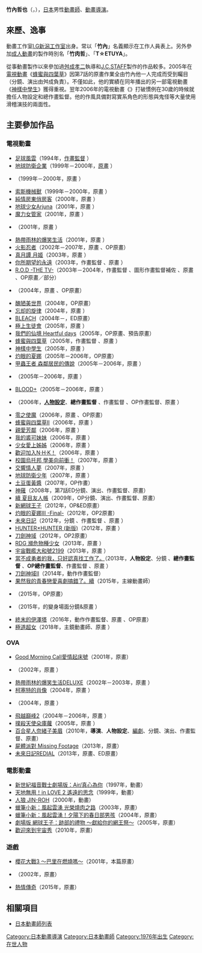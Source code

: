 {{multiple issues|
{{Notability Unreferenced|time=2016-08-19T14:29:59+00:00}}
{{Primarysources|time=2016-08-19T14:29:59+00:00}}
}}
{{noteTA|G1=Anime}}
{{japanese|japanese=竹内 哲也|kana=たけうち てつや|romaji=Takeuchi Tetsuya}}
'''竹內哲也'''（{{lang-ja|竹内 哲也}}，{{bd|1976年|||}}），[[日本|日本]]男性[[動畫師|動畫師]]、[[動畫|動畫]][[導演|導演]]。

== 來歷、逸事 ==
動畫工作室[[Production_I.G|I.G新潟工作室]]出身。常以「'''竹內{{lang|ja|てつや}}'''」名義顯示在工作人員表上。另外參加[[成人動畫|成人動畫]]的製作時別名「'''竹肉哲{{lang|ja|セ}}'''」、「'''T☆ETUYA'''」。

從事動畫製作以來參加過[[舛成孝二|舛成孝二]]執導和[[J.C.STAFF|J.C.STAFF]]製作的作品較多。2005年在[[電視動畫|電視動畫]]《[[蜂蜜與四葉草|蜂蜜與四葉草]]》因第7話的原畫作業全由竹內他一人完成而受到矚目（分鏡、演出由舛成負責）。不僅如此，他的實績在同年播出的另一部電視動畫《[[神是中學生|神樣中學生]]》獲得重視。翌年2006年的電視動畫《{{link-ja|甦醒的天空 -RESCUE WINGS-|よみがえる空 -RESCUE WINGS-}}》打破慣例在30歲的時候就擔任人物設定和總作畫監督。他的作風具備對寫實系角色的形態與鬼怪等大量使用滑稽演技的兩面性。

== 主要參加作品 ==
=== 電視動畫 ===
* [[足球風雲|足球風雲]]（1994年，[[作畫監督|作畫監督]]<!--第46話-->）
* [[地球防衛企業|地球防衛企業]]（1999年－2000年，[[原畫|原畫]]<!--第17話-->）
* {{link-ja|メダロット|メダロット (アニメ)}}（1999年－2000年，原畫<!--第12話-->）
* [[索斯機械獸|索斯機械獸]]（1999年－2000年，原畫<!--第40、44、48、49、53、57、60、64話-->）
* [[純情房東俏房客|純情房東俏房客]]（2000年，原畫<!--第17、20、23話-->）
* [[地球少女Arjuna|地球少女Arjuna]]（2001年，原畫<!--第2話-->）
* [[魔力女管家|魔力女管家]]（2001年，原畫<!--第7、10話-->）
* {{link-ja|PaRappa the Rapper|パラッパラッパー}}（2001年，原畫<!--第1、7話-->）
* [[熱帶雨林的爆笑生活|熱帶雨林的爆笑生活]]（2001年，原畫<!--第3話-->）
* [[火影忍者|火影忍者]]（2002年－2007年，原畫<!--第48、101、110、151話-->、OP原畫）
* [[月姬|真月譚 月姬]]（2003年，原畫<!--第1、6、12話-->）
* [[你所期望的永遠|你所期望的永遠]]（2003年，作畫監督<!--第4話-->、原畫<!--第4話-->）
* [[R.O.D_-THE_TV-|R.O.D -THE TV-]]（2003年－2004年，作畫監督<!--第26話-->、圖形作畫監督補佐<!--第9、15、16、17話-->、原畫<!--第2、3、13話-->、OP原畫／部分）
* {{link-ja|2x2 忍傳|ニニンがシノブ伝}}（2004年，原畫<!--第10、12話-->、OP原畫）
* [[醜陋美世界|醜陋美世界]]（2004年，OP原畫）
* [[忘却的旋律|忘却的旋律]]（2004年，原畫<!--第20話-->）
* [[BLEACH_(動畫)|BLEACH]]（2004年－，ED原畫）
* [[極上生徒會|極上生徒會]]（2005年，原畫<!--第26話-->）
* [[我們的仙境|我們的仙境 Heartful days]]（2005年，OP原畫、預告原畫）
* [[蜂蜜與四葉草|蜂蜜與四葉草]]（2005年，作畫監督<!--第7話-->、原畫<!--第7、24話-->）
* [[神是中學生|神樣中學生]]（2005年，原畫<!--第1、4、10、12、15話-->）
* [[灼眼的夏娜_(動畫)#灼眼的夏娜（第一期）|灼眼的夏娜]]（2005年－2006年，OP原畫）
* [[甲蟲王者|甲蟲王者 森鄰居民的傳說]]（2005年－2006年，原畫<!--第13、22話-->）
* {{link-ja|IGPX|IGPX}}（2005年－2006年，原畫<!--第1話-->）
* [[血戰|BLOOD+]]（2005年－2006年，原畫<!--第50話-->）
* {{link-ja|甦醒的天空 -RESCUE WINGS-|よみがえる空 -RESCUE WINGS-}}（2006年，'''[[人物設計|人物設定]]'''、'''總作畫監督'''<!--第1、3、5、7、9、11話-->、作畫監督<!--第3、4、11、12話-->、OP作畫監督、原畫<!--第3、5、7、9、11、12話-->）
* [[零之使魔|零之使魔]]（2006年，原畫<!--第2、3話-->、OP原畫）
* [[蜂蜜與四葉草|蜂蜜與四葉草II]]（2006年，原畫<!--第5、11話-->）
* [[親愛芳鄰|親愛芳鄰]]（2006年，原畫<!--第12話-->）
* [[我的裘可妹妹|我的裘可妹妹]]（2006年，原畫<!--第16話-->）
* [[處女愛上姊姊|少女愛上姊姊]]（2006年，原畫<!--第4話-->）
* [[歡迎加入NHK！|歡迎加入N·H·K！]]（2006年，原畫<!--第24話-->）
* [[校園烏托邦_學美向前衝！|校園烏托邦 學美向前衝！]]（2007年，原畫<!--第11話-->）
* [[交響情人夢_(動畫)|交響情人夢]]（2007年，原畫<!--第5話-->）
* [[地球防衛少年|地球防衛少年]]（2007年，原畫<!--第7話-->）
* [[土豆蛋黃醬|土豆蛋黃醬]]（2007年，OP作畫）
* [[神薙|神薙]]（2008年，第7話ED分鏡、演出、作畫監督、原畫）
* [[夏目友人帳|續 夏目友人帳]]（2009年，OP分鏡、演出、作畫監督、原畫）
* [[網球王子_(動畫)|新網球王子]]（2012年，OP&ED原畫）
* [[灼眼的夏娜_(動畫)#灼眼的夏娜Ⅲ（第三期）|灼眼的夏娜III -Final-]]（2012年，OP2原畫）
* [[未來日記|未來日記]]（2012年，分鏡<!--第25話-->、作畫監督<!--第25話-->、原畫<!--第17話-->）
* [[HUNTER×HUNTER|HUNTER×HUNTER (新版)]]（2012年，原畫<!--第43話-->）
* [[刀劍神域|刀劍神域]]（2012年，OP2原畫）
* [[RDG_瀕危物種少女|RDG 瀕危物種少女]]（2013年，原畫<!--第6話-->）
* [[宇宙戰艦大和號2199|宇宙戰艦大和號2199]]（2013年，原畫<!--第13話-->）
* [[當不成勇者的我，只好認真找工作了。|當不成勇者的我，只好認真找工作了。]]（2013年，'''人物設定'''、分鏡<!--第3話-->、'''總作畫監督'''<!--第3、4、7、8、11話-->、'''OP總作畫監督'''、作畫監督<!--第1、4、6、11話-->、原畫<!--第1、11話-->）
* [[刀劍神域|刀劍神域II]]（2014年，動作作畫監督）
* [[果然我的青春戀愛喜劇搞錯了。_(動畫)|果然我的青春戀愛喜劇搞錯了。續]]（2015年，主線動畫師）
* {{link-ja|VENUS PROJECT -CLIMAX-|VENUS PROJECT}}（2015年，OP原畫）
* {{link-ja|Brave Beats|ブレイブビーツ}}（2015年，{{lang|ja|エアビート}}的變身場面分鏡&原畫<!--第8話-->）
* [[終末的伊澤塔|終末的伊澤塔]]（2016年，動作作畫監督、原畫<!--第1－3、7話-->、OP原畫）
* [[極道超女|極道超女]]（2018年，主鏡動畫師、原畫<!--第1－2話-->）

=== OVA ===
* [[Good_Morning_Call愛情起床號|Good Morning Call愛情起床號]]（2001年，原畫）
* {{link-ja|電玩少女櫻吹雪|アーケードゲーマーふぶき}}（2002年，原畫<!--第3話-->）
* [[熱帶雨林的爆笑生活|熱帶雨林的爆笑生活DELUXE]]（2002年－2003年，原畫<!--第4話-->）
* [[柯塞特的肖像|柯塞特的肖像]]（2004年，原畫<!--第1、3話-->）
* {{link-ja|夏色的沙漏|夏色の砂時計}}（2004年，原畫<!--第2話-->）
* [[飛越巔峰2|飛越巔峰2]]（2004年－2006年，原畫<!--第5話-->）
* [[撲殺天使朵庫蘿|撲殺天使朵庫蘿]]（2005年，原畫<!--第8話-->）
* [[百合星人奈緒子美眉|百合星人奈緒子美眉]]（2010年，'''導演'''、'''人物設定'''、[[編劇|編劇]]、分鏡、演出、作畫監督、原畫）
* [[屍體派對|屍體派對 Missing Footage]]（2013年，原畫）
* [[未來日記#動畫|未來日記REDIAL]]（2013年，原畫、ED原畫）

=== 電影動畫 ===
* [[新世紀福音戰士劇場版：Air/真心為你|新世紀福音戰士劇場版：Air/真心為你]]（1997年，動畫）
* [[天地無用！#天地無用!_in_LOVE_2_遙遠的思念|天地無用！in LOVE 2 遙遠的思念]]（1999年，動畫）
* [[人狼_JIN-ROH|人狼 JIN-ROH]]（2000年，動畫）
* [[蠟筆小新：風起雲湧_光榮燒肉之路|蠟筆小新：風起雲湧 光榮燒肉之路]]（2003年，原畫）
* [[蠟筆小新：風起雲湧！夕陽下的春日部男孩|蠟筆小新：風起雲湧！夕陽下的春日部男孩]]（2004年，原畫）
* [[網球王子_(動畫)#跡部的禮物|劇場版 網球王子：跡部的禮物 ～獻給你的網王祭～]]（2005年，原畫）
* [[歡迎來到宇宙劇場|歡迎來到宇宙秀]]（2010年，原畫）

=== 遊戲 ===
* [[櫻花大戰3_～巴里在燃燒嗎～|櫻花大戰3 ～巴里在燃燒嗎～]]（2001年，本篇原畫）
* {{link-ja|サーヴィランス 監視者|サーヴィランス 監視者}}（2002年，原畫）
* [[熱情傳奇|熱情傳奇]]（2015年，原畫）

== 相關項目 ==
* [[日本動畫師列表|日本動畫師列表]]

{{DEFAULTSORT:Takeuchi Tetsuya}}
[[Category:日本動畫導演|Category:日本動畫導演]]
[[Category:日本動畫師|Category:日本動畫師]]
[[Category:1976年出生|Category:1976年出生]]
[[Category:在世人物|Category:在世人物]]